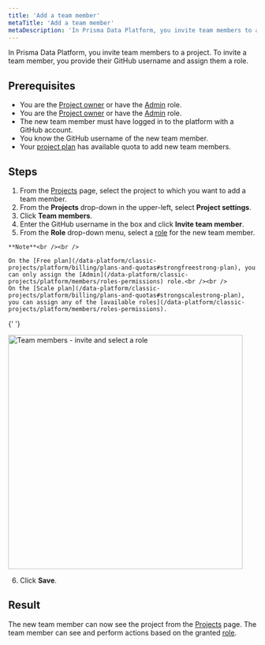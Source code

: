 ```yaml
---
title: 'Add a team member'
metaTitle: 'Add a team member'
metaDescription: 'In Prisma Data Platform, you invite team members to a project. To invite a team member, you provide their GitHub username and assign them a role.'
---
```


<TopBlock>

In Prisma Data Platform, you invite team members to a project. To invite a team member, you provide their GitHub username and assign them a role.

</TopBlock>

## Prerequisites

- You are the [Project owner](/data-platform/classic-projects/platform/members/roles-permissions) or have the [Admin](/data-platform/classic-projects/platform/members/roles-permissions) role.
- You are the [Project owner](/data-platform/classic-projects/platform/members/roles-permissions) or have the [Admin](/data-platform/classic-projects/platform/members/roles-permissions) role.
- The new team member must have logged in to the platform with a GitHub account.
- You know the GitHub username of the new team member.
- Your [project plan](/data-platform/classic-projects/platform/billing/plans-and-quotas) has available quota to add new team members.

## Steps

1. From the [Projects](https://cloud.prisma.io/projects) page, select the project to which you want to add a team member.
2. From the **Projects** drop-down in the upper-left, select **Project settings**.
3. Click **Team members**.
4. Enter the GitHub username in the box and click **Invite team member**.
5. From the **Role** drop-down menu, select a [role](/data-platform/classic-projects/platform/members/roles-permissions) for the new team member.

  <Admonition>

    **Note**<br /><br />

    On the [Free plan](/data-platform/classic-projects/platform/billing/plans-and-quotas#strongfreestrong-plan), you can only assign the [Admin](/data-platform/classic-projects/platform/members/roles-permissions) role.<br /><br />
    On the [Scale plan](/data-platform/classic-projects/platform/billing/plans-and-quotas#strongscalestrong-plan), you can assign any of the [available roles](/data-platform/classic-projects/platform/members/roles-permissions).

  </Admonition>

{' '}

<img
  src="images/team-members-invite-and-select-role.png"
  alt="Team members - invite and select a role"
  width="475px"
/>

6. Click **Save**.

## Result

The new team member can now see the project from the [Projects](https://cloud.prisma.io/projects) page. The team member can see and perform actions based on the granted [role](/data-platform/classic-projects/platform/members/roles-permissions).
